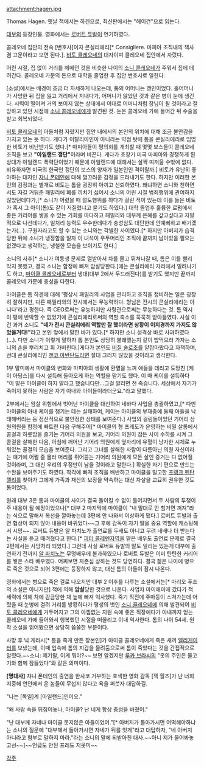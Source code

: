 attachment:hagen.jpg

Thomas Hagen. 옛날 책에서는 하겐으로, 최신판에서는 "헤이건"으로 읽는다.

[[대부]]의 등장인물. 영화에서는 [[로버트 듀발]]이 연기하였다.

콜레오네 집안의 전속 [변호사]이자 콘실리에리[* Consigliere. 마피아 조직내의 책사 겸 고문이라고 보면 된다.]. [[비토 콜레오네]]의 대자이며 콜레오네 집안에서 자랐다.

어린 시절, 집 없이 거리를 헤메던 것을 비슷한 나이의 [[소니 콜레오네]]가 주워서 집에 데려간다. 콜레오네 가문의 돈으로 대학을 졸업한 후 집안 변호사로 일한다.

[소설]에서는 배경이 조금 더 자세하게 나오는데, 톰의 어머니는 맹인이었다. 홀어머니가 사망한 뒤 집을 잃고 거리에서 지내다가, 어머니가 앓았던 것과 같은 병이 눈에 생긴다. 시력이 떨어져 거의 보이지 않는 상태에서 이대로 어머니처럼 장님이 될 것이라고 절망하고 있던 시점에 [[소니 콜레오네]]에게 발견된 것. 눈은 콜레오네 가에 들어간 뒤 수술을 받고 회복되었다.

[[비토 콜레오네]]의 아들처럼 자랐지만 집안 내에서의 본인의 위치에 대해 조금 불안감을 가지고 있는 듯 하다. 게다가 이탈리아인이 아니라는 약점 탓에 톰을 콘실리에리로 임명한 비토가 비난받기도 했다.[* 마피아들이 평의회를 개최할 때 몇몇 보스들이 콜레오네 조직을 보고 '''"아일랜드 갱단"'''이라며 비꼰다. 게다가 초창기 미국 마피아와 경쟁하게 된 상대가 아일랜드 폭력단이었기 때문에 아일랜드에 대해서는 살짝 띠꺼울 수밖에 없다. 비유하자면 미국의 한국인 갱단의 보스의 양자가 일본인인 격이랄까.] 비토가 유난히 좋아하는 대자인 [[쟈니 폰테인]]에 대해 껄끄러운 감정을 드러내기도 한다. 하지만 이러한 본인의 감정과는 별개로 비토는 톰을 굉장히 아끼고 신뢰하였다. 왜냐하면 소니와 친하면서도 자길 거둬준 패밀리에 폐를 끼치기 싫어서 소니의 어린 시절 범죄행위에 관여하지 않았던데다가,[* 소니가 어렸을 때 절도행위를 하다가 걸린 적이 있는데 이를 들은 비토가 혹시 그 아이(톰)도 같이 저질렀냐고 묻기도 하였다.] 대학 졸업후 훌륭한 로펌에서 좋은 커리어를 쌓을 수 있는 기회를 마다하고 패밀리와 대부께 은혜를 갚고싶다고 자발적으로 나선데다가, 일처리 능력도 우수한데다가 충성심도 대단한데 안예뻐하고 배기겠는가(...). 구원자라고도 할 수 있는 소니와는 각별한 사이였다.[* 하지만 아버지가 습격당한 뒤에 소니가 냉정함을 잃자 이 녀석이 우두머리인 조직에 끝까지 남아있을 필요는 없겠다고 생각하는, 냉철한 모습을 보이기도 한다.]

소니의 사후[* 소니가 여동생 문제로 열받아서 차를 몰고 뛰쳐나갈 때, 톰은 이를 빨리 막지 못했고, 결국 소니는 함정에 빠져 암살당한다.]에는 콘실리에리 자리에서 밀려나기도 하고, [[마이클 콜레오네]]로부터 냉대(대부 2에서 두드러진다)를 받기도 했지만 끝까지 콜레오네 가문에 충성을 다한다.

마이클은 톰 하겐에 대해 '평상시 패밀리의 사업을 관리하고 조직을 정비하는 일은 굉장히 잘하지만, 다른 패밀리와의 전시에서는 무능력하다. 형님은 전시의 콘실리에리는 아니다'라고 평한다. 즉 CEO로써는 유능하지만 사령관으로써는 무능하다는 것. 톰 역시 이 평에 반박할 수 없었기에 콘실리에리로써의 역할 축소를 묵묵히 받아들였다. 사실 이건 과거 소니도 '''"네가 전시 콘실리에리 역할만 잘 했더라면 상황이 이지경까지 가지도 않았을거다!"'''라고 본인 앞에서 말한 바가 있다.[* 하지만 소니 성격상 바로 사과하였다(...). 다만 소니가 이렇게 말하자 톰 본인도 상당히 불쾌했는지 같이 밥먹으러 가자는 소니의 손을 뿌리치고 휙 가버린다.]게다가 본인도 [[버질 솔로초]]를 얕잡아봤다고 자책하며, 선대 콘실리에리인 [[젠코 아반단도]]라면 절대 그러지 않았을 것이라고 생각한다.

1부 말미에서 마이클의 변화와 마피아의 생활에 환멸을 느껴 애들을 데리고 도망친 [케이 아담스]를 다시 설득해 돌아오게 하는 역할을 맡기도 했다. 이 때 케이를 설득하다 "이 말은 마이클이 하지 말라고 했습니다만...그걸 알리면 전 죽습니다. 세상에서 자기가 죽이지 못하는 사람은 자기 아내와 아이들이라더군요."라고 말했다.

2부에서는 암살 위험에서 벗어난 마이클을 대신하여 네바다 사업을 총괄하였고,[* 다만 마이클의 아내 케이를 챙기는 데는 실패하여, 케이는 마이클의 부재중에 둘째 아들을 낙태해버리는 등 정신적으로 불안정한 상태를 보여준다.] 사업의 걸림돌이었던 기어리 상원의원을 함정에 빠트린 다음 구해주어[* 마이클의 형 프레도가 운영하는 비밀 살롱에서 콜걸과 하룻밤을 즐기는 기어리 의원을 보고, 기어리 의원이 잠든 사이 수하를 시켜 그 콜걸을 살해한 다음, 아침에 깨어난 기어리 의원에게 옆자리에 유혈이 낭자한 시체로 누워있는 콜걸의 모습을 보여준다. 그리고 그녀를 살해한 사람이 다름아닌 의원 자신이라는 얘기에 어쩔 줄 몰라 머리를 쥐어뜯는 기어리 의원에게 모든 살인 증거는 다 없어질 것이라며, 그 대신 우리의 우정만이 남을 것이라고 말한다.] 확실한 자기 편으로 만드는 수완을 보여주기도 하였다. 착각에 빠져 조직을 배반하고 마이클을 밀고한 [[프랭크 펜탄젤리]]를 찾아가 그에게 가족과 재산의 보장을 약속하는 대신 자살을 교묘히 권유한 것도 톰이었다.

원래 대부 3은 톰과 마이클의 사이가 결국 돌이킬 수 없이 틀어지면서 두 사람의 투쟁이 주 내용이 될 예정이었으나[* 대부 2 마지막에 마이클이 "내 말대로 안 할거면 꺼져"라는 식으로 말해서 복선을 깔아놓는데 3편에 안 나와서 이상하게 됐다.] 로버트 듀발과 출연 협상이 되지 않아 내용이 바뀌었다~~그 후에 감독이 자기 딸을 중요 역할에 캐스팅해서 시망~~. 로버트 듀발은 알 파치노가 출연료를 두배도 아니고 무려 네배나 더 받는다는 사실을 듣고 때려쳤다고 한다.[* [[피터 클레멘자]]역을 맡은 배우도 출연료 문제로 결국 2편에서는 사망처리 되었다.] 그런데 사실 로버트 듀발의 말도 일리는 있는게 대부에 출연하기 전까지 [[알 파치노]]는 무명배우에 불과하였으나 로버트 듀발은 이미 탄탄한 커리어를 쌓은 스타 배우였다. 어찌보면 자존심 상하는 것도 당연하다. 결국 젊은 나이에 병으로 죽은 것으로 되어 3편에는 등장하지 않고, 대신 톰의 아들이 잠시 나온다.

영화에서는 병으로 죽은 걸로 나오지만 대부 2 이후를 다루는 소설에서는[* 마리오 푸조의 소설은 아니지만] 적에 의해 '''암살'''당한 것으로 나온다. 사업차 마이애미에 갔다가 적 세력에 의해 차에 감금당한 채 늪에 빠져 익사했다. 죽기 직전에 주마등이 스쳐가는데 어렸을 때 눈병에 걸려 거리를 방황하다가 평생의 벗인 [[소니 콜레오네]]에 의해 발견되어 [[비토 콜레오네]]에게 거두어지고 그의 아낌없는 지원 속에 좋은 직장에다가 아내까지 얻는 콜레오네 가에 들어와서 행복했던 시절을 떠올리고 이내 익사한다. 톰의 나이 54세. 원작 소설을 읽어봤으면 상당히 씁쓸한 부분이다.

사망 후 닉 게라시[* 톰을 죽게 만든 장본인]가 마이클 콜레오네에게 죽은 새끼 [[앨리게이터]]를 보냈는데, 이때 입속에 톰의 지갑을 물려둠으로써 톰이 죽었다는 것을 간접적으로 알렸다.~~소니: 제기랄, 이게 뭐야?~~ 보면 알겠지만 [[루카 브라씨]]의 "옷의 주인은 물고기와 함께 잠들었다"와 같은 의미이다.




'''[명대사]'''
쟈니 폰테인의 출연을 한사코 거부하는 호색한 영화 감독 [잭 월츠]가 난 너희 지중해 연안에서 온 놈들이 무섭지 않다고 욕을 퍼붓자 대답하길.

"나는 [독일]계 [아일랜드]인이오."

"왜 사람 속을 뒤집어놓나, 마이클? 난 네게 항상 충성을 바쳤어."

"난 대부께 자네나 마이클 못지않은 아들이었어."[* 아버지가 돌아가시면 어떡해야하냐는 소니의 질문에 "대부께서 돌아가시면 자네가 뒤를 잇게"라고 대답하자, "네 아버지 아니라고 함부로 말하지 마라."라는 소니의 말에 되받아친 대사.~~아니 지가 물어봐놓고선~~]~~언급도 안된 프레도 지못미~~

[[각주]]
